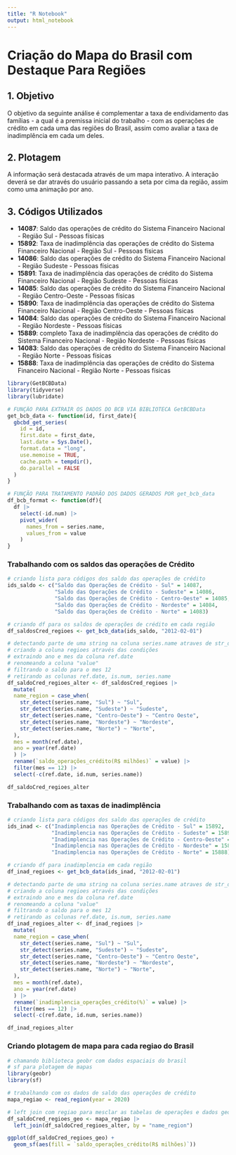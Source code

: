 ```yaml
---
title: "R Notebook"
output: html_notebook
---
```


# Criação do Mapa do Brasil com Destaque Para Regiões

## 1. Objetivo

O objetivo da seguinte análise é complementar a taxa de endividamento das famílias - a qual é a premissa inicial do trabalho - com as operações de crédito em cada uma das regiões do Brasil, assim como avaliar a taxa de inadimplência em cada um deles.

## 2. Plotagem

A informação será destacada através de um mapa interativo. A interação deverá se dar através do usuário passando a seta por cima da região, assim como uma animação por ano.

## 3. Códigos Utilizados

-   **14087**: Saldo das operações de crédito do Sistema Financeiro Nacional - Região Sul - Pessoas físicas
-   **15892**: Taxa de inadimplência das operações de crédito do Sistema Financeiro Nacional - Região Sul - Pessoas físicas
-   **14086**: Saldo das operações de crédito do Sistema Financeiro Nacional - Região Sudeste - Pessoas físicas
-   **15891**: Taxa de inadimplência das operações de crédito do Sistema Financeiro Nacional - Região Sudeste - Pessoas físicas
-   **14085**: Saldo das operações de crédito do Sistema Financeiro Nacional - Região Centro-Oeste - Pessoas físicas
-   **15890**: Taxa de inadimplência das operações de crédito do Sistema Financeiro Nacional - Região Centro-Oeste - Pessoas físicas
-   **14084**: Saldo das operações de crédito do Sistema Financeiro Nacional - Região Nordeste - Pessoas físicas
-   **15889**: completo Taxa de inadimplência das operações de crédito do Sistema Financeiro Nacional - Região Nordeste - Pessoas físicas
-   **14083**: Saldo das operações de crédito do Sistema Financeiro Nacional - Região Norte - Pessoas físicas
-   **15888**: Taxa de inadimplência das operações de crédito do Sistema Financeiro Nacional - Região Norte - Pessoas físicas

```r
library(GetBCBData)
library(tidyverse)
library(lubridate)
```

```r
# FUNÇÃO PARA EXTRAIR OS DADOS DO BCB VIA BIBLIOTECA GetBCBData
get_bcb_data <- function(id, first_date){
  gbcbd_get_series(
    id = id,
    first.date = first_date,
    last.date = Sys.Date(),
    format.data = "long",
    use.memoise = TRUE,
    cache.path = tempdir(),
    do.parallel = FALSE
  )
}

# FUNÇÃO PARA TRATAMENTO PADRÃO DOS DADOS GERADOS POR get_bcb_data
df_bcb_format <- function(df){
  df |>
    select(-id.num) |>
    pivot_wider(
      names_from = series.name,
      values_from = value
    )
}
```

### Trabalhando com os saldos das operações de Crédito

```r
# criando lista para códigos dos saldo das operações de crédito
ids_saldo <- c("Saldo das Operações de Crédito - Sul" = 14087,
               "Saldo das Operações de Crédito - Sudeste" = 14086,
               "Saldo das Operações de Crédito - Centro-Oeste" = 14085,
               "Saldo das Operações de Crédito - Nordeste" = 14084,
               "Saldo das Operações de Crédito - Norte" = 14083)
```

```r
# criando df para os saldos de operações de crédito em cada região
df_saldosCred_regioes <- get_bcb_data(ids_saldo, "2012-02-01")
```

```r
# detectando parte de uma string na coluna series.name atraves de str_detect()
# criando a coluna regioes através das condições
# extraindo ano e mes da coluna ref.date
# renomeando a coluna "value"
# filtrando o saldo para o mes 12
# retirando as colunas ref.date, is.num, series.name
df_saldoCred_regioes_alter <- df_saldosCred_regioes |>
  mutate(
  name_region = case_when(
    str_detect(series.name, "Sul") ~ "Sul",
    str_detect(series.name, "Sudeste") ~ "Sudeste",
    str_detect(series.name, "Centro-Oeste") ~ "Centro Oeste",
    str_detect(series.name, "Nordeste") ~ "Nordeste",
    str_detect(series.name, "Norte") ~ "Norte",
  ),
  mes = month(ref.date),
  ano = year(ref.date)
  ) |>
  rename(`saldo_operações_crédito(R$ milhões)` = value) |>
  filter(mes == 12) |>
  select(-c(ref.date, id.num, series.name))
```

```r
df_saldoCred_regioes_alter
```

### Trabalhando com as taxas de inadimplência

```r
# criando lista para códigos dos saldo das operações de crédito
ids_inad <- c("Inadimplencia nas Operações de Crédito - Sul" = 15892,
              "Inadimplencia nas Operações de Crédito - Sudeste" = 15891,
              "Inadimplencia nas Operações de Crédito - Centro-Oeste" = 15890,
              "Inadimplencia nas Operações de Crédito - Nordeste" = 15889,
              "Inadimplencia nas Operações de Crédito - Norte" = 15888)
```

```r
# criando df para inadimplencia em cada região
df_inad_regioes <- get_bcb_data(ids_inad, "2012-02-01")
```

```r
# detectando parte de uma string na coluna series.name atraves de str_detect()
# criando a coluna regioes através das condições
# extraindo ano e mes da coluna ref.date
# renomeando a coluna "value"
# filtrando o saldo para o mes 12
# retirando as colunas ref.date, is.num, series.name
df_inad_regioes_alter <- df_inad_regioes |>
  mutate(
  name_region = case_when(
    str_detect(series.name, "Sul") ~ "Sul",
    str_detect(series.name, "Sudeste") ~ "Sudeste",
    str_detect(series.name, "Centro-Oeste") ~ "Centro Oeste",
    str_detect(series.name, "Nordeste") ~ "Nordeste",
    str_detect(series.name, "Norte") ~ "Norte",
  ),
  mes = month(ref.date),
  ano = year(ref.date)
  ) |>
  rename(`inadimplencia_operações_crédito(%)` = value) |>
  filter(mes == 12) |>
  select(-c(ref.date, id.num, series.name))
```

```r
df_inad_regioes_alter
```

### Criando plotagem de mapa para cada regiao do Brasil

```r
# chamando biblioteca geobr com dados espaciais do brasil
# sf para plotagem de mapas
library(geobr)
library(sf)
```

```r
# trabalhando com os dados de saldo das operações de crédito
mapa_regiao <- read_region(year = 2020)
```

```r
# left join com regiao para mesclar as tabelas de operações e dados geoespaciais
df_saldoCred_regioes_geo <- mapa_regiao |>
  left_join(df_saldoCred_regioes_alter, by = "name_region")
```

```r

ggplot(df_saldoCred_regioes_geo) +
  geom_sf(aes(fill = `saldo_operações_crédito(R$ milhões)`))
```

```r

```

```r

```
